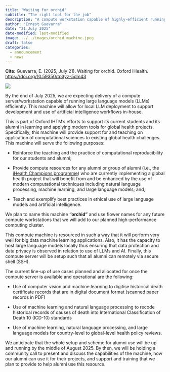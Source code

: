 ```yaml
---
title: "Waiting for orchid"
subtitle: "The right tool for the job"
description: "A compute workstation capable of highly-efficient running of large language models for artificial intelligence workflows and development is on its way."
author: "Ernest Guevarra"
date: "21 July 2025"
date-modified: last-modified
image: ../../images/orchid_machine.jpeg
draft: false
categories:
  - announcement
  - news
---
```


::: {.column-margin}

**Cite:** Guevarra, E. (2025, July 21). Waiting for orchid. Oxford iHealth. [https://doi.org/10.59350/tp3yz-5dm43](https://doi.org/10.59350/tp3yz-5dm43)

:::

::: {.column-margin}

![](../../images/orchid_machine.jpeg){fig-align="center"}

:::

By the end of July 2025, we are expecting delivery of a compute server/workstation capable of running large language models (LLMs) efficiently. This machine will allow for local LLM deployment to support development and use of artificial intelligence workflows in-house. 

This is part of Oxford IHTM’s efforts to support its current students and its alumni in learning and applying modern tools for global health projects. Specifically, this machine will provide support for and teaching on application of computational sciences to existing global health challenges. This machine will serve the following purposes: 

* Reinforce the teaching and the practice of computational reproducibility for our students and alumni; 

* Provide compute resources for any alumni or group of alumni (i.e., the [iHealth Champions programme](https://oxford-ihtm.io/champions)) who are currently implementing a global health project that will benefit from and be enhanced by the use of modern computational techniques including natural language processing, machine learning, and large language models; and, 

* Teach and exemplify best practices in ethical use of large language models and artificial intelligence. 

We plan to name this machine **"orchid"** and use flower names for any future compute workstations that we will add to our planned high-performance computing cluster.

This compute machine is resourced in such a way that it will perform very well for big data machine learning applications. Also, it has the capacity to host large language models locally thus ensuring that data protection and data privacy is observed in relation to use of LLMs and AI. Finally, this compute server will be setup such that all alumni can remotely via secure shell (SSH). 

The current line-up of use cases planned and allocated for once the compute server is available and operational are the following: 

* Use of computer vision and machine learning to digitise historical death certificate records that are in digital document format (scanned paper records in PDF)

* Use of machine learning and natural language processing to recode historical records of causes of death into International Classification of Death 10 (ICD-10) standards

* Use of machine learning, natural language processing, and large language models for country-level to global-level health policy reviews. 

We anticipate that the whole setup and scheme for alumni use will be up and running by the middle of August 2025. By then, we will be holding a community call to present and discuss the capabilities of the machine, how our alumni can use it for their projects, and support and training that we plan to provide to help alumni use this resource.
